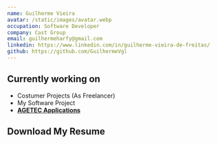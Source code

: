 ```yaml
---
name: Guilherme Vieira
avatar: /static/images/avatar.webp
occupation: Software Developer 
company: Cast Group
email: guilhermeharfy@gmail.com
linkedin: https://www.linkedin.com/in/guilherme-vieira-de-freitas/
github: https://github.com/GuilhermeVgl
---
```


## <b className="dark:text-primary-600 talk">Currently working on</b>

- Costumer Projects (As Freelancer)
- My Software Project
- <a href="https://www.campogrande.ms.gov.br/sites-institucionais/" className="underlineHyper a dark:text-primary-600 agetec"><b>AGETEC Applications</b></a>

## <b className="dark:text-primary-600 talk">Download My Resume</b>
